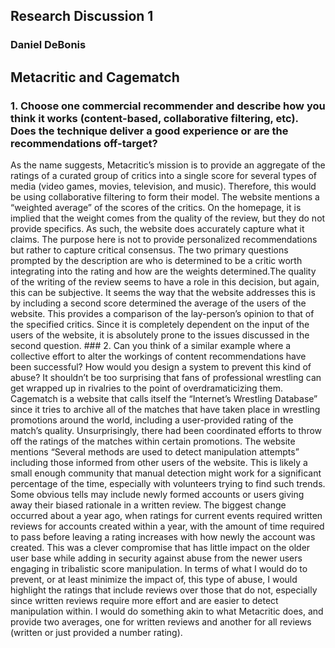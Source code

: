 ## Research Discussion 1
### Daniel DeBonis

## Metacritic and Cagematch
### 1. Choose one commercial recommender and describe how you think it works (content-based, collaborative filtering, etc). Does the technique deliver a good experience or are the recommendations off-target?
As the name suggests, Metacritic's mission is to provide an aggregate of the ratings of a curated group of critics into a single score for several types of media (video games, movies, television, and music). Therefore, this would be using collaborative filtering to form their model. The website mentions a "weighted average" of the scores of the critics. On the homepage, it is implied that the weight comes from the quality of the review, but they do not provide specifics. As such, the website does accurately capture what it claims. The purpose here is not to provide personalized recommendations but rather to capture critical consensus. 
The two primary questions prompted by the description are who is determined to be a critic worth integrating into the rating and how are the weights determined.The quality of the writing of the review seems to have a role in this decision, but again, this can be subjective. It seems the way that the website addresses this is by including a second score determined the average of the users of the website. This provides a comparison of the lay-person's opinion to that of the specified critics. Since it is completely dependent on the input of the users of the website, it is absolutely prone to the issues discussed in the second question.
### 2. Can you think of a similar example where a collective effort to alter the workings of content recommendations have been successful? How would you design a system to prevent this kind of abuse?
It shouldn't be too surprising that fans of professional wrestling can get wrapped up in rivalries to the point of overdramaticizing them. Cagematch is a website that calls itself the "Internet's Wrestling Database" since it tries to archive all of the matches that have taken place in wrestling promotions around the world, including a user-provided rating of the match's quality. Unsurprisingly, there had been coordinated efforts to throw off the ratings of the matches within certain promotions. The website mentions "Several methods are used to detect manipulation attempts" including those informed from other users of the website. This is likely a small enough community that manual detection might work for a significant percentage of the time, especially with volunteers trying to find such trends. Some obvious tells may include newly formed accounts or users giving away their biased rationale in a written review. The biggest change occurred about a year ago, when ratings for current events required written reviews for accounts created within a year, with the amount of time required to pass before leaving a rating increases with how newly the account was created. This was a clever compromise that has little impact on the older user base while adding in security against abuse from the newer users engaging in tribalistic score manipulation. 
In terms of what I would do to prevent, or at least minimize the impact of, this type of abuse, I would highlight the ratings that include reviews over those that do not, especially since written reviews require more effort and are easier to detect manipulation within. I would do something akin to what Metacritic does, and provide two averages, one for written reviews and another for all reviews (written or just provided a number rating).